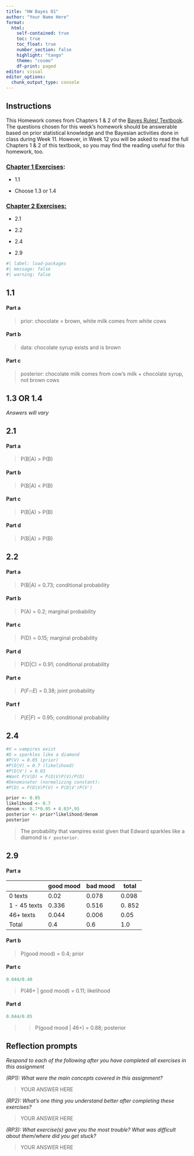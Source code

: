```yaml
---
title: "HW Bayes 01"
author: "Your Name Here"
format: 
  html:
    self-contained: true
    toc: true
    toc_float: true
    number_section: false
    highlight: "tango"
    theme: "cosmo"
    df-print: paged
editor: visual
editor_options: 
  chunk_output_type: console
---
```


## Instructions

This Homework comes from Chapters 1 & 2 of the [Bayes Rules! Textbook](https://www.bayesrulesbook.com/). The questions chosen for this week's homework should be answerable based on prior statistical knowledge and the Bayesian activities done in class during Week 11. However, in Week 12 you will be asked to read the full Chapters 1 & 2 of this textbook, so you may find the reading useful for this homework, too.

### [Chapter 1 Exercises](https://www.bayesrulesbook.com/chapter-1#exercises):

-   1.1

-   Choose 1.3 or 1.4

### [Chapter 2 Exercises:](https://www.bayesrulesbook.com/chapter-2#exercises-1)

-   2.1

-   2.2

-   2.4

-   2.9

```r
#| label: load-packages
#| message: false
#| warning: false

```

## 1.1

#### Part a

> prior: chocolate = brown, white milk comes from white cows

#### Part b

> data: chocolate syrup exists and is brown

#### Part c

> posterior: chocolate milk comes from cow's milk + chocolate syrup, not brown cows

## 1.3 OR 1.4

*Answers will vary*

## 2.1

#### Part a

> P(B\|A) \> P(B)

#### Part b

> P(B\|A) \< P(B)

#### Part c

> P(B\|A) \> P(B)

#### Part d

> P(B\|A) \> P(B)

## 2.2

#### Part a

> P(B\|A) = 0.73; conditional probability

#### Part b

> P(A) = 0.2; marginal probability

#### Part c

> P(D) = 0.15; marginal probability

#### Part d

> P(D\|C) = 0.91; conditional probability

#### Part e

> *P*(*F*∩*E*) = 0.38; joint probability

#### Part f

> *P*(*E*\|*F*) = 0.95; conditional probability

## 2.4

```r
#V = vampires exist
#D = sparkles like a diamond
#P(V) = 0.05 (prior)
#P(D|V) = 0.7 (likelihood)
#P(D|V') = 0.03
#Want P(V|D) = P(D|V)P(V)/P(D)
#Denominator (normalizing constant): 
#P(D) = P(D|V)P(V) + P(D|V')P(V')

prior <- 0.05
likelihood <- 0.7
denom <- 0.7*0.05 + 0.03*.95
posterior <- prior*likelihood/denom
posterior
```

> The probability that vampires exist given that Edward sparkles like a diamond is `r posterior`.

## 2.9

#### Part a

|              | good mood | bad mood | total   |
|--------------|-----------|----------|---------|
| 0 texts      | 0.02      | 0.078    | 0.098   |
| 1 - 45 texts | 0.336     | 0.516    | 0\. 852 |
| 46+ texts    | 0.044     | 0.006    | 0.05    |
| Total        | 0.4       | 0.6      | 1.0     |

#### Part b

> P(good mood) = 0.4; prior

#### Part c

```r
0.044/0.40
```

> P(46+ \| good mood) = 0.11; likelihood

#### Part d

```r
0.044/0.05
```

> > P(good mood \| 46+) = 0.88; posterior

## Reflection prompts

*Respond to each of the following after you have completed all exercises in this assignment*

*(RP1): What were the main concepts covered in this assignment?*

> YOUR ANSWER HERE

*(RP2): What's one thing you understand better after completing these exercises?*

> YOUR ANSWER HERE

*(RP3): What exercise(s) gave you the most trouble? What was difficult about them/where did you get stuck?*

> YOUR ANSWER HERE
